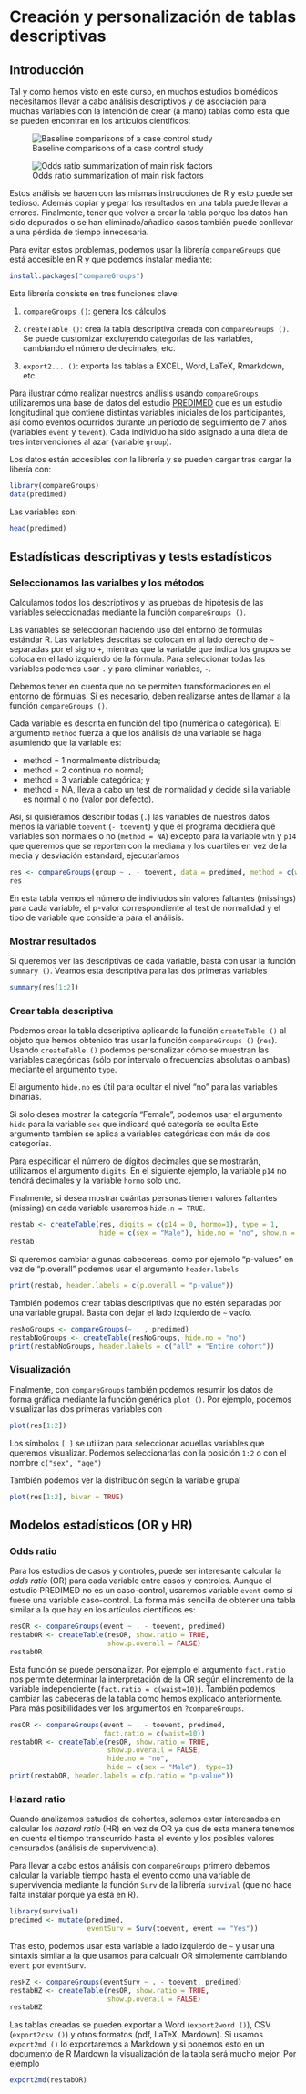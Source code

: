 # Creación y personalización de tablas descriptivas


## Introducción

Tal y como hemos visto en este curso, en muchos estudios biomédicos necesitamos llevar a cabo análisis descriptivos y de asociación para muchas variables con la intención de crear (a mano) tablas como esta que se pueden encontrar en los artículos científicos:

![Baseline comparisons of a case control study](figures/table3.png)

![Odds ratio summarization of main risk factors](figures/table4.png)



Estos análisis se hacen con las mismas instrucciones de R y esto puede ser tedioso. Además copiar y pegar los resultados en una tabla puede llevar a errores. Finalmente, tener que volver a crear la tabla porque los datos han sido depurados o se han eliminado/añadido casos también puede conllevar a una pérdida de tiempo innecesaria. 

Para evitar estos problemas, podemos usar la librería 
`compareGroups` que está accesible en R y que podemos instalar mediante:

```r
install.packages("compareGroups")
``` 

Esta librería consiste en tres funciones clave:

1. `compareGroups ()`: genera los cálculos

2. `createTable ()`: crea la tabla descriptiva creada con  `compareGroups ()`. Se puede customizar excluyendo categorías de las variables, cambiando el número de decimales, etc.

3. `export2... ()`: exporta las tablas a EXCEL, Word, LaTeX, Rmarkdown, etc.

Para ilustrar cómo realizar nuestros análisis usando `compareGroups` utilizaremos una base de datos del estudio [PREDIMED](http://www.cat.isciii.es/ISCIII/es/contenidos/fd-el-instituto/fd-comunicacion/fd-noticias/PREDIMED-2013.pdf) que es un estudio longitudinal que contiene distintas variables iniciales de los participantes, así como eventos ocurridos durante un período de seguimiento de 7 años (variables `event` y `tevent`). Cada individuo ha sido asignado a una dieta de tres intervenciones al azar (variable `group`).


Los datos están accesibles con la librería y se pueden cargar tras cargar la libería con:

```r
library(compareGroups)
data(predimed)
```

Las variables son:

```r
head(predimed)
```

## Estadísticas descriptivas y tests estadísticos

### Seleccionamos las varialbes y los métodos {-}

Calculamos todos los descriptivos y las pruebas de hipótesis de las variables seleccionadas mediante la función `compareGroups ()`.

Las variables se seleccionan haciendo uso del entorno de fórmulas estándar R. Las variables descritas se colocan en al lado derecho de `~` separadas por el signo `+`, mientras que la variable que indica los grupos se coloca en el lado izquierdo de la fórmula. Para seleccionar todas las variables podemos usar `.` y para eliminar variables, `-`.

Debemos tener en cuenta que no se permiten transformaciones en el entorno de fórmulas. Si es necesario, deben realizarse antes de llamar a la función `compareGroups ()`.

Cada variable es descrita en función del tipo (numérica o categórica). El argumento `method` fuerza a que los análisis de una variable se haga asumiendo que la variable es:

- method = 1 normalmente distribuida;
- method = 2 continua no normal; 
- method = 3 variable categórica; y 
- method = NA, lleva a cabo un test de normalidad y decide si la variable es normal o no (valor por defecto).

Así, si quisiéramos describir todas (`.`) las variables de nuestros datos menos la variable `toevent` (`- toevent`) y que el programa decidiera qué variables son normales o no (`method = NA`) excepto para la variable `wtn` y `p14` que queremos que se reporten con la mediana y los cuartiles en vez de la media y desviación estandard, ejecutaríamos

```r
res <- compareGroups(group ~ . - toevent, data = predimed, method = c(wtn = 2, p14 = 2))
res
```

En esta tabla vemos el número de indiviudos sin valores faltantes (missings) para cada variable, el p-valor correspondiente al test de normalidad y el tipo de variable que considera para el análisis. 


### Mostrar resultados {-}

Si queremos ver las descriptivas de cada variable, basta con usar la función `summary ()`. Veamos esta descriptiva para las dos primeras variables

```r
summary(res[1:2])
```

### Crear tabla descriptiva {-}

Podemos crear la tabla descriptiva aplicando la función `createTable ()` al objeto que hemos obtenido tras usar la función `compareGroups ()` (`res`). Usando `createTable ()` podemos personalizar cómo se muestran las variables categóricas (sólo por intervalo o frecuencias absolutas o ambas) mediante el argumento `type`. 

El argumento `hide.no` es útil para ocultar el nivel "no" para las variables binarias.

Si solo desea mostrar la categoría "Female", podemos usar el argumento `hide` para la variable `sex` que indicará qué categoría se oculta Este argumento también se aplica a variables categóricas con más de dos categorías.

Para especificar el número de dígitos decimales que se mostrarán, utilizamos el argumento `digits`. En el siguiente ejemplo, la variable `p14` no tendrá decimales y la variable `hormo` solo uno.

Finalmente, si desea mostrar cuántas personas tienen valores faltantes (missing) en cada variable usaremos `hide.n = TRUE`.


```r
restab <- createTable(res, digits = c(p14 = 0, hormo=1), type = 1, 
                      hide = c(sex = "Male"), hide.no = "no", show.n = TRUE)
restab
```

Si queremos cambiar algunas cabecereas, como por ejemplo "p-values" en vez de "p.overall" podemos usar el argumento `header.labels`


```r
print(restab, header.labels = c(p.overall = "p-value"))
```

También podemos crear tablas descriptivas que no estén separadas por una variable grupal. Basta con dejar el lado izquierdo de `~` vacío.

```r
resNoGroups <- compareGroups(~ . , predimed)
restabNoGroups <- createTable(resNoGroups, hide.no = "no")
print(restabNoGroups, header.labels = c("all" = "Entire cohort"))
```


### Visualización {-}

Finalmente, con `compareGroups` también podemos resumir los datos de forma gráfica mediante la función genérica `plot ()`. Por ejemplo, podemos visualizar las dos primeras variables con

```r
plot(res[1:2])
```

Los símbolos `[ ]` se utilizan para seleccionar aquellas variables que queremos visualizar. Podemos seleccionarlas con la posición `1:2` o con el nombre `c("sex", "age")`

También podemos ver la distribución según la variable grupal

```r
plot(res[1:2], bivar = TRUE)
```


## Modelos estadísticos (OR y HR)

### Odds ratio {-}

Para los estudios de casos y controles, puede ser interesante calcular la *odds ratio* (OR) para cada variable entre casos y controles. Aunque el estudio PREDIMED no es un caso-control, usaremos variable `event` como si fuese una variable caso-control. La forma más sencilla de obtener una tabla similar a la que hay en los artículos científicos es:

```r
resOR <- compareGroups(event ~ . - toevent, predimed)
restabOR <- createTable(resOR, show.ratio = TRUE,
                        show.p.overall = FALSE)
restabOR
```

Esta función se puede personalizar. Por ejemplo el argumento `fact.ratio` nos permite determinar la interpretación de la OR según el incremento de la variable independiente (` fact.ratio = c(waist=10)`). También podemos cambiar las cabeceras de la tabla como hemos explicado anteriormente. Para más posibilidades ver los argumentos en `?compareGroups`. 


```r
resOR <- compareGroups(event ~ . - toevent, predimed, 
                       fact.ratio = c(waist=10))
restabOR <- createTable(resOR, show.ratio = TRUE,
                        show.p.overall = FALSE, 
                        hide.no = "no", 
                        hide = c(sex = "Male"), type=1)
print(restabOR, header.labels = c(p.ratio = "p-value"))
```

### Hazard ratio {-}

Cuando analizamos estudios de cohortes, solemos estar interesados en calcular los *hazard ratio* (HR) en vez de OR ya que de esta manera tenemos en cuenta el tiempo transcurrido hasta el evento y los posibles valores censurados (análisis de supervivencia). 

Para llevar a cabo estos análisis con `compareGroups` primero debemos calcular la variable tiempo hasta el evento como una variable de supervivencia mediante la función `Surv` de la librería `survival` (que no hace falta instalar porque ya está en R). 

```r
library(survival)
predimed <- mutate(predimed, 
                   eventSurv = Surv(toevent, event == "Yes"))
```

Tras esto, podemos usar esta variable a lado izquierdo de `~` y usar una sintaxis similar a la que usamos para calcualr OR simplemente cambiando `event` por `eventSurv`.

```r
resHZ <- compareGroups(eventSurv ~ . - toevent, predimed)
restabHZ <- createTable(resOR, show.ratio = TRUE,
                        show.p.overall = FALSE)
restabHZ
```


Las tablas creadas se pueden exportar a Word (`export2word ()`), CSV (`export2csv ()`) y otros formatos (pdf, LaTeX, Mardown). Si usamos `export2md ()` lo exportaremos a Markdown y si ponemos esto en un documento de R Mardown la visualización de la tabla será mucho mejor. Por ejemplo

```r
export2md(restabOR)
```